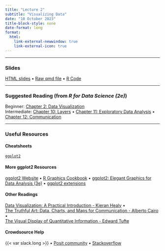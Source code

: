 ```yaml
---
title: "Lecture 2"
subtitle: "Visualizing Data"
date: "10 October 2023"
title-block-style: none
date-format: long
format:
  html:
    link-external-newwindow: true
    link-external-icon: true
---
```

---

### Slides 

[HTML slides](CSSS508_Lecture2.qmd) • 
[Raw qmd file](https://raw.githubusercontent.com/vsass/CSSS508/main/Lectures/Lecture2/CSSS508_Lecture2.qmd) • 
[R Code](CSSS508_Lecture2_Code.R)



---

### Suggested Reading (from *R for Data Science (2e)*)
Beginner: [Chapter 2: Data Visualization](https://r4ds.hadley.nz/data-visualize)\
Intermediate: [Chapter 10: Layers](https://r4ds.hadley.nz/layers) •
[Chapter 11: Exploratory Data Analysis](https://r4ds.hadley.nz/eda) •
[Chapter 12: Communication](https://r4ds.hadley.nz/communication)

---

### Useful Resources

#### Cheatsheets

[`ggplot2`](https://rstudio.github.io/cheatsheets/data-visualization.pdf)

#### More ggplot2 Resources

[ggplot2 Website](https://ggplot2.tidyverse.org/) • 
[R Graphics Cookbook](https://r-graphics.org/) • 
[ggplot2: Elegant Graphics for Data Analysis (3e)](https://ggplot2-book.org/) • 
[ggplot2 extensions](https://exts.ggplot2.tidyverse.org/gallery/)


#### Other Readings

[Data Visualization: A Practical Introduction - Kieran Healy](https://socviz.co/) • \
[The Truthful Art: Data, Charts, and Maps for Communication - Alberto Cairo ](https://orbiscascade-washington.primo.exlibrisgroup.com/permalink/01ALLIANCE_UW/1juclfo/alma99162159642101452) • \
[The Visual Display of Quantitative Information - Edward Tufte](https://orbiscascade-washington.primo.exlibrisgroup.com/permalink/01ALLIANCE_UW/1juclfo/alma99106909960001452)

#### Crowdsource Help

{{< var slack.long >}} • 
[Posit community](https://community.rstudio.com/) • 
[Stackoverflow](https://stackoverflow.com/)
